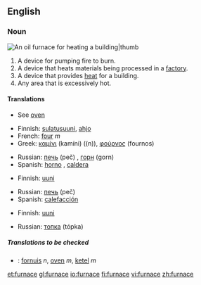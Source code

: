 ==English==

===Noun===
[[Image:Home_oil_furnace.jpg|An oil furnace for heating a building|thumb]]
{{en-noun}}

# A device for pumping fire to burn.
# A device that heats materials being processed in a [[factory]].
# A device that provides [[heat]] for a building.
# Any area that is excessively hot.

====Translations====
{{trans-top|device for heating}}
* See [[oven]]
{{trans-mid}}
{{trans-bottom}}

{{trans-top|device for heating in a factory, melting metals, etc}}
*Finnish: [[sulatusuuni]], [[ahjo]]
*French: [[four]] ''m''
*Greek: [[καμίνι]] (kamíni) ((n)), [[φούρνος]] (fournos) {{m}}
{{trans-mid}}
*Russian: [[печь]] (peč) {{f}}, [[горн]] (gorn) {{m}}
*Spanish: [[horno]] {{m}}, [[caldera]] {{f}}
{{trans-bottom}}

{{trans-top|device for heating a building}}
*Finnish: [[uuni]]
{{trans-mid}}
*Russian: [[печь]] (peč) {{f}}
*Spanish: [[calefacción]] {{f}}
{{trans-bottom}}

{{trans-top|hot area}}
*Finnish: [[uuni]]
{{trans-mid}}
*Russian: [[топка]] (tópka) {{f}}
{{trans-bottom}}

=====Translations to be checked=====
{{checktrans}}
*{{ttbc|Dutch}}: [[fornuis]] ''n'', [[oven]] ''m'', [[ketel]] ''m''

[[et:furnace]]
[[gl:furnace]]
[[io:furnace]]
[[fi:furnace]]
[[vi:furnace]]
[[zh:furnace]]